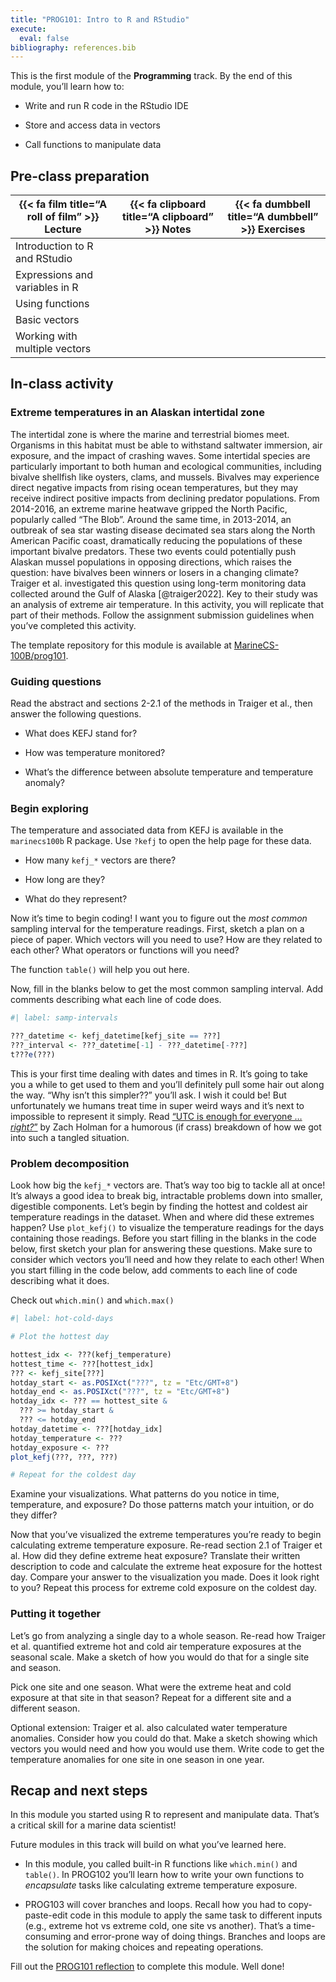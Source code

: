 ```yaml
---
title: "PROG101: Intro to R and RStudio"
execute: 
  eval: false
bibliography: references.bib
---
```


This is the first module of the **Programming** track. By the end of this module, you'll learn how to:

-   Write and run R code in the RStudio IDE

-   Store and access data in vectors

-   Call functions to manipulate data

## Pre-class preparation

| {{< fa film title="A roll of film" >}} Lecture | {{< fa clipboard title="A clipboard" >}} Notes | {{< fa dumbbell title="A dumbbell" >}} Exercises |
|----|----|----|
| Introduction to R and RStudio |  |  |
| Expressions and variables in R |  |  |
| Using functions |  |  |
| Basic vectors |  |  |
| Working with multiple vectors |  |  |

## In-class activity

### Extreme temperatures in an Alaskan intertidal zone

The intertidal zone is where the marine and terrestrial biomes meet. Organisms in this habitat must be able to withstand saltwater immersion, air exposure, and the impact of crashing waves. Some intertidal species are particularly important to both human and ecological communities, including bivalve shellfish like oysters, clams, and mussels. Bivalves may experience direct negative impacts from rising ocean temperatures, but they may receive indirect positive impacts from declining predator populations. From 2014-2016, an extreme marine heatwave gripped the North Pacific, popularly called "The Blob". Around the same time, in 2013-2014, an outbreak of sea star wasting disease decimated sea stars along the North American Pacific coast, dramatically reducing the populations of these important bivalve predators. These two events could potentially push Alaskan mussel populations in opposing directions, which raises the question: have bivalves been winners or losers in a changing climate? Traiger et al. investigated this question using long-term monitoring data collected around the Gulf of Alaska [@traiger2022]. Key to their study was an analysis of extreme air temperature. In this activity, you will replicate that part of their methods. Follow the assignment submission guidelines when you've completed this activity.

::: callout-note
The template repository for this module is available at [MarineCS-100B/prog101](https://github.com/MarineCS-100B/prog101).
:::

### Guiding questions

Read the abstract and sections 2-2.1 of the methods in Traiger et al., then answer the following questions.

-   What does KEFJ stand for?

-   How was temperature monitored?

-   What's the difference between absolute temperature and temperature anomaly?

### Begin exploring

The temperature and associated data from KEFJ is available in the `marinecs100b` R package. Use `?kefj` to open the help page for these data.

-   How many `kefj_*` vectors are there?

-   How long are they?

-   What do they represent?

Now it's time to begin coding! I want you to figure out the *most common* sampling interval for the temperature readings. First, sketch a plan on a piece of paper. Which vectors will you need to use? How are they related to each other? What operators or functions will you need?

::: callout-tip
The function `table()` will help you out here.
:::

Now, fill in the blanks below to get the most common sampling interval. Add comments describing what each line of code does.

```r
#| label: samp-intervals

???_datetime <- kefj_datetime[kefj_site == ???]
???_interval <- ???_datetime[-1] - ???_datetime[-???]
t???e(???)

```

::: callout-note
This is your first time dealing with dates and times in R. It's going to take you a while to get used to them and you'll definitely pull some hair out along the way. "Why isn't this simpler??" you'll ask. I wish it could be! But unfortunately we humans treat time in super weird ways and it's next to impossible to represent it simply. Read ["UTC is enough for everyone ...*right?*"](https://zachholman.com/talk/utc-is-enough-for-everyone-right) by Zach Holman for a humorous (if crass) breakdown of how we got into such a tangled situation.
:::

### Problem decomposition

Look how big the `kefj_*` vectors are. That's way too big to tackle all at once! It's always a good idea to break big, intractable problems down into smaller, digestible components. Let's begin by finding the hottest and coldest air temperature readings in the dataset. When and where did these extremes happen? Use `plot_kefj()` to visualize the temperature readings for the days containing those readings. Before you start filling in the blanks in the code below, first sketch your plan for answering these questions. Make sure to consider which vectors you'll need and how they relate to each other! When you start filling in the code below, add comments to each line of code describing what it does.

::: callout-tip
Check out `which.min()` and `which.max()`
:::

```r
#| label: hot-cold-days

# Plot the hottest day

hottest_idx <- ???(kefj_temperature)
hottest_time <- ???[hottest_idx]
??? <- kefj_site[???]
hotday_start <- as.POSIXct("???", tz = "Etc/GMT+8")
hotday_end <- as.POSIXct("???", tz = "Etc/GMT+8")
hotday_idx <- ??? == hottest_site &
  ??? >= hotday_start &
  ??? <= hotday_end
hotday_datetime <- ???[hotday_idx]
hotday_temperature <- ???
hotday_exposure <- ???
plot_kefj(???, ???, ???)

# Repeat for the coldest day

```

Examine your visualizations. What patterns do you notice in time, temperature, and exposure? Do those patterns match your intuition, or do they differ?

Now that you've visualized the extreme temperatures you're ready to begin calculating extreme temperature exposure. Re-read section 2.1 of Traiger et al. How did they define extreme heat exposure? Translate their written description to code and calculate the extreme heat exposure for the hottest day. Compare your answer to the visualization you made. Does it look right to you? Repeat this process for extreme cold exposure on the coldest day.

### Putting it together

Let's go from analyzing a single day to a whole season. Re-read how Traiger et al. quantified extreme hot and cold air temperature exposures at the seasonal scale. Make a sketch of how you would do that for a single site and season.

Pick one site and one season. What were the extreme heat and cold exposure at that site in that season? Repeat for a different site and a different season.

Optional extension: Traiger et al. also calculated water temperature anomalies. Consider how you could do that. Make a sketch showing which vectors you would need and how you would use them. Write code to get the temperature anomalies for one site in one season in one year.

## Recap and next steps

In this module you started using R to represent and manipulate data. That's a critical skill for a marine data scientist!

Future modules in this track will build on what you've learned here.

-   In this module, you called built-in R functions like `which.min()` and `table()`. In PROG102 you'll learn how to write your own functions to *encapsulate* tasks like calculating extreme temperature exposure.

-   PROG103 will cover branches and loops. Recall how you had to copy-paste-edit code in this module to apply the same task to different inputs (e.g., extreme hot vs extreme cold, one site vs another). That's a time-consuming and error-prone way of doing things. Branches and loops are the solution for making choices and repeating operations.

Fill out the [PROG101 reflection](https://docs.google.com/forms/d/e/1FAIpQLScZVxg7JKIkqeO4GwIpU0HP_pycPq0Gplw5tk6P10EGfDsQ9Q/viewform?usp=header) to complete this module. Well done!
